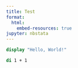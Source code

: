 ```yaml
---
title: Test
format:
  html:
    embed-resources: true
jupyter: nbstata
---
```


```stata
display "Hello, World!"
```

```stata
di 1 + 1
```
